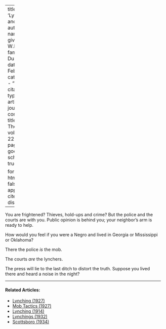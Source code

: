 
---
title: 'Lynchings and Mobs'
author:
  - name:
      given: W.E.B.
      family: Du Bois
date: Feb. 1921
categories: 
  - ""
citation: 
  type: article-journal
  container-title: The Crisis
  volume: 22
  issue: 4
  page: 149
google-scholar: true

format:
  html:
    toc: false
    appendix-cite-as: display
---



You are frightened? Thieves, hold-ups and crime? But the police and the courts are with you. Public opinion is behind you; your neighbor's arm is ready to help.

How would you feel if you were a Negro and lived in Georgia or Mississippi or Oklahoma?

There the police *is* the mob. 

The courts *are* the lynchers. 

The press will lie to the last ditch to distort the truth. Suppose you lived there and heard a noise in the night?

<!-- Similar articles start here -->

<hr>
#### Related Articles:

* [Lynching (1927)](/Volumes/33/04/lynching.html)
* [Mob Tactics (1927)](/Volumes/34/06/mob_tactics.html)
* [Lynching (1914)](/Volumes/07/05/lynching.html)
* [Lynchings (1932)](/Volumes/39/02/lynchings.html)
* [Scottsboro (1934)](/Volumes/41/01/scottsboro.html)

<!-- Similar articles end here -->